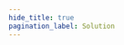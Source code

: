 ```yaml
---
hide_title: true
pagination_label: Solution
---
```



<FeatureIcon src={javascript} alt="Solution" title="Solution" />
<LinkList
  srcList={[
    {
      title: "获取文件类型",
      link: "/docs/front-end/javascript/solution/get-document-file-type",
      src: javascript,
      alt: "获取文件类型",
    },
  ]}
/>

